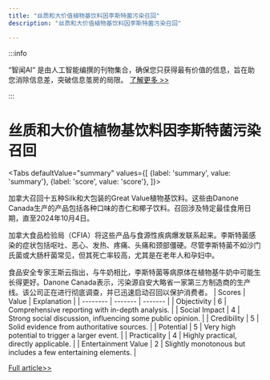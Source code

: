 ```yaml
---
title: "丝质和大价值植物基饮料因李斯特菌污染召回"
description: "丝质和大价值植物基饮料因李斯特菌污染召回"

---
```



:::info

“智闻AI“ 是由人工智能编撰的刊物集合，确保您只获得最有价值的信息，旨在助您消除信息差，突破信息茧房的局限。  [了解更多 >>](/)

:::

# 丝质和大价值植物基饮料因李斯特菌污染召回


<Tabs
	defaultValue="summary"
	values={[
	{label: 'summary', value: 'summary'},
	{label: 'score', value: 'score'},
]}>
<TabItem value="summary">


加拿大召回十五种Silk和大包装的Great Value植物基饮料。这些由Danone Canada生产的产品包括各种口味的杏仁和椰子饮料。召回涉及特定最佳食用日期，直至2024年10月4日。

加拿大食品检验局（CFIA）将这些产品与食源性疾病爆发联系起来。李斯特菌感染的症状包括呕吐、恶心、发热、疼痛、头痛和颈部僵硬。尽管李斯特菌不如沙门氏菌或大肠杆菌常见，但其死亡率较高，尤其是在老年人和孕妇中。

食品安全专家王斯云指出，与牛奶相比，李斯特菌等病原体在植物基牛奶中可能生长得更好。Danone Canada表示，污染源自安大略省一家第三方制造商的生产线。该公司正在进行彻底调查，并已迅速启动召回以保护消费者。
</TabItem>
<TabItem value="score">
	| Scores     | Value   | Explanation |
	| -------- | ------- | ------- |
	| Objectivity  | 6    | Comprehensive reporting with in-depth analysis.    |
	| Social Impact | 4     | Strong social discussion, influencing some public opinion.    |
	| Credibility    | 5    | Solid evidence from authoritative sources.    |
	| Potential    | 5    | Very high potential to trigger a larger event.    |
	| Practicality    | 4    | Highly practical, directly applicable.    |
	| Entertainment Value    | 2    | Slightly monotonous but includes a few entertaining elements.    |
</TabItem>
</Tabs>

[Full article>>](https://ici.radio-canada.ca/rci/en/news/2086912/silk-great-value-plant-based-beverage-recall)
